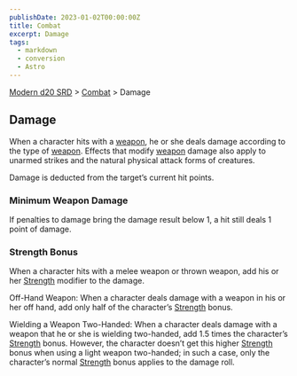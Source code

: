```yaml
---
publishDate: 2023-01-02T00:00:00Z
title: Combat
excerpt: Damage
tags:
  - markdown
  - conversion
  - Astro
---
```


[Modern d20 SRD](/#modernD20) > [Combat](modern-d20-srd-combat-index) > Damage

## Damage

When a character hits with a [weapon](modern-d20-srd-equipment-equipment-weapons), he or she deals damage according to the type of
[weapon](modern-d20-srd-equipment-equipment-weapons). Effects that modify
[weapon](modern-d20-srd-equipment-equipment-weapons) damage also apply to
unarmed strikes and the natural physical attack forms of creatures.

Damage is deducted from the target’s current hit points.

### Minimum Weapon Damage

If penalties to damage bring the damage result below 1, a hit still deals 1
point of damage.

### Strength Bonus

When a character hits with a melee weapon or thrown weapon, add his or her
[Strength](modern-d20-srd-basics-ability-scores) modifier to the damage.

Off-Hand Weapon: When a character deals damage with a weapon in his or her off
hand, add only half of the character’s [Strength](modern-d20-srd-basics-ability-scores) bonus.

Wielding a Weapon Two-Handed: When a character deals damage with a weapon that
he or she is wielding two-handed, add 1.5 times the character’s
[Strength](modern-d20-srd-basics-ability-scores) bonus. However, the character
doesn’t get this higher [Strength](modern-d20-srd-basics-ability-scores) bonus
when using a light weapon two-handed; in such a case, only the character’s
normal [Strength](modern-d20-srd-basics-ability-scores) bonus applies to the
damage roll.

